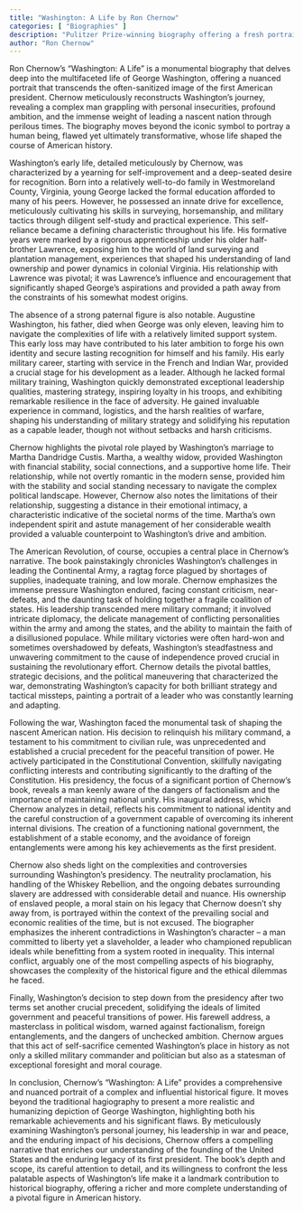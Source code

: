 ```yaml
---
title: "Washington: A Life by Ron Chernow"
categories: [ "Biographies" ]
description: "Pulitzer Prize-winning biography offering a fresh portrait of America's first president"
author: "Ron Chernow"
---
```

Ron Chernow's "Washington: A Life" is a monumental biography that delves deep into the multifaceted life of George Washington, offering a nuanced portrait that transcends the often-sanitized image of the first American president.  Chernow meticulously reconstructs Washington's journey, revealing a complex man grappling with personal insecurities, profound ambition, and the immense weight of leading a nascent nation through perilous times. The biography moves beyond the iconic symbol to portray a human being, flawed yet ultimately transformative, whose life shaped the course of American history.

Washington's early life, detailed meticulously by Chernow, was characterized by a yearning for self-improvement and a deep-seated desire for recognition. Born into a relatively well-to-do family in Westmoreland County, Virginia, young George lacked the formal education afforded to many of his peers. However, he possessed an innate drive for excellence, meticulously cultivating his skills in surveying, horsemanship, and military tactics through diligent self-study and practical experience. This self-reliance became a defining characteristic throughout his life.  His formative years were marked by a rigorous apprenticeship under his older half-brother Lawrence, exposing him to the world of land surveying and plantation management, experiences that shaped his understanding of land ownership and power dynamics in colonial Virginia. His relationship with Lawrence was pivotal; it was Lawrence's influence and encouragement that significantly shaped George's aspirations and provided a path away from the constraints of his somewhat modest origins.

The absence of a strong paternal figure is also notable. Augustine Washington, his father, died when George was only eleven, leaving him to navigate the complexities of life with a relatively limited support system.  This early loss may have contributed to his later ambition to forge his own identity and secure lasting recognition for himself and his family. His early military career, starting with service in the French and Indian War, provided a crucial stage for his development as a leader. Although he lacked formal military training, Washington quickly demonstrated exceptional leadership qualities, mastering strategy, inspiring loyalty in his troops, and exhibiting remarkable resilience in the face of adversity. He gained invaluable experience in command, logistics, and the harsh realities of warfare, shaping his understanding of military strategy and solidifying his reputation as a capable leader, though not without setbacks and harsh criticisms.

Chernow highlights the pivotal role played by Washington’s marriage to Martha Dandridge Custis.  Martha, a wealthy widow, provided Washington with financial stability, social connections, and a supportive home life.  Their relationship, while not overtly romantic in the modern sense, provided him with the stability and social standing necessary to navigate the complex political landscape.  However, Chernow also notes the limitations of their relationship, suggesting a distance in their emotional intimacy, a characteristic indicative of the societal norms of the time.  Martha's own independent spirit and astute management of her considerable wealth provided a valuable counterpoint to Washington’s drive and ambition.

The American Revolution, of course, occupies a central place in Chernow's narrative.  The book painstakingly chronicles Washington’s challenges in leading the Continental Army, a ragtag force plagued by shortages of supplies, inadequate training, and low morale.  Chernow emphasizes the immense pressure Washington endured, facing constant criticism, near-defeats, and the daunting task of holding together a fragile coalition of states. His leadership transcended mere military command; it involved intricate diplomacy, the delicate management of conflicting personalities within the army and among the states, and the ability to maintain the faith of a disillusioned populace. While military victories were often hard-won and sometimes overshadowed by defeats, Washington’s steadfastness and unwavering commitment to the cause of independence proved crucial in sustaining the revolutionary effort.  Chernow details the pivotal battles, strategic decisions, and the political maneuvering that characterized the war, demonstrating Washington’s capacity for both brilliant strategy and tactical missteps, painting a portrait of a leader who was constantly learning and adapting.

Following the war, Washington faced the monumental task of shaping the nascent American nation. His decision to relinquish his military command, a testament to his commitment to civilian rule, was unprecedented and established a crucial precedent for the peaceful transition of power.  He actively participated in the Constitutional Convention, skillfully navigating conflicting interests and contributing significantly to the drafting of the Constitution. His presidency, the focus of a significant portion of Chernow's book, reveals a man keenly aware of the dangers of factionalism and the importance of maintaining national unity. His inaugural address, which Chernow analyzes in detail, reflects his commitment to national identity and the careful construction of a government capable of overcoming its inherent internal divisions.  The creation of a functioning national government, the establishment of a stable economy, and the avoidance of foreign entanglements were among his key achievements as the first president.

Chernow also sheds light on the complexities and controversies surrounding Washington's presidency. The neutrality proclamation, his handling of the Whiskey Rebellion, and the ongoing debates surrounding slavery are addressed with considerable detail and nuance.  His ownership of enslaved people, a moral stain on his legacy that Chernow doesn't shy away from, is portrayed within the context of the prevailing social and economic realities of the time, but is not excused. The biographer emphasizes the inherent contradictions in Washington’s character – a man committed to liberty yet a slaveholder, a leader who championed republican ideals while benefitting from a system rooted in inequality. This internal conflict, arguably one of the most compelling aspects of his biography, showcases the complexity of the historical figure and the ethical dilemmas he faced.

Finally, Washington's decision to step down from the presidency after two terms set another crucial precedent, solidifying the ideals of limited government and peaceful transitions of power.  His farewell address, a masterclass in political wisdom, warned against factionalism, foreign entanglements, and the dangers of unchecked ambition.  Chernow argues that this act of self-sacrifice cemented Washington's place in history as not only a skilled military commander and politician but also as a statesman of exceptional foresight and moral courage.

In conclusion, Chernow's "Washington: A Life" provides a comprehensive and nuanced portrait of a complex and influential historical figure.  It moves beyond the traditional hagiography to present a more realistic and humanizing depiction of George Washington, highlighting both his remarkable achievements and his significant flaws.  By meticulously examining Washington's personal journey, his leadership in war and peace, and the enduring impact of his decisions, Chernow offers a compelling narrative that enriches our understanding of the founding of the United States and the enduring legacy of its first president.  The book's depth and scope, its careful attention to detail, and its willingness to confront the less palatable aspects of Washington's life make it a landmark contribution to historical biography, offering a richer and more complete understanding of a pivotal figure in American history.

